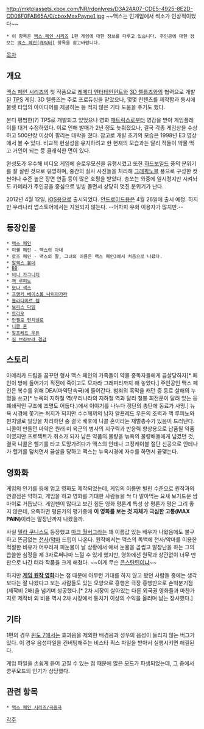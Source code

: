 http://mktplassets.xbox.com/NR/rdonlyres/D3A24A07-CDE5-4925-8E2D-CD08F0FAB65A/0/cboxMaxPayne1.jpg
~~맥스는 인게임에서 썩소가 인상적이었다~~

 * 이 항목은 [[맥스 페인 시리즈]] 1편 게임에 대한 정보를 다루고 있습니다. 주인공에 대한 정보는 [[맥스 페인(캐릭터)]] 항목을 참고바랍니다.

[[목차]]

== 개요 ==
[[맥스 페인 시리즈]]의 첫 작품으로 [[레메디 엔터테인먼트]]와 [[3D 렐름즈]]와의 협력으로 개발된 [[TPS]] 게임. 3D 렐름즈는 주로 프로듀싱을 맡았으나, 몇몇 컨텐츠를 제작함과 동시에 불렛 타임의 아이디어를 제공하는 등 적지 않은 기타 도움을 주기도 했다.

본디 평범한(?) TPS로 개발되고 있었으나 영화 [[매트릭스]]로부터 영감을 받아 게임플레이를 대거 수정하였다. 이로 인해 발매가 2년 정도 늦춰졌으나, 결국 각종 게임상을 수상하고 500만장 이상이 팔리는 대박을 쳤다. 참고로 개발 초기의 모습은 1998년 E3 영상에서 볼 수 있다. 비교적 현실성을 유지하려고 한 현재의 모습과는 달리 적들이 약물 먹고 거인이 되는 등 클래식한 면이 있다.

완성도가 우수해 비디오 게임에 슬로우모션을 유행시켰고 또한 [[하드보일드]] 풍의 분위기를 잘 살린 것으로 유명하며, 중간의 실사 사진들을 처리해 [[그래픽노블]] 풍으로 구성한 컷씬이나 수준 높은 장면 연출 등이 많은 호평을 받았다. 총쏘는 와중에 일시정지만 시켜놔도 카메라가 주인공을 중심으로 빙빙 돌면서 상당히 멋진 분위기가 난다.

2012년 4월 12일, [[iOS]]용으로 출시되었다. [[안드로이드]]용은 4월 26일에 출시 예정. 하지만 우리나라 앱스토어에서는 지원되지 않는다. --어차피 우회 이용자가 많지만.--

== 등장인물 ==
 * [[맥스 페인(캐릭터)|맥스 페인]]
 * 미쉘 페인 - 맥스의 아내
 * 로즈 페인 - 맥스의 딸, 그녀의 이름은 맥스 페인3에서 처음으로 나왔다. 
 * [[알렉스 볼더]]
 * [[BB]]
 * [[비니 가그니티]]
 * [[잭 루피노]]
 * [[모나 색스]]
 * [[프랭키 베이스볼 나이아가라]]
 * [[블라디미르 렘]]
 * [[보리스 다임]]
 * [[트리오]]
 * [[안젤로 펀치넬로]]
 * [[니콜 혼]]
 * [[알프레드 우든]]
 * [[짐 브라보라 경감]]

== 스토리 ==
아메리카 드림을 꿈꾸던 형사 맥스 페인의 가족들이 약물 중독자들에게 끔살당하자[* 페인이 방에 들어가기 직전에 죽이고도 모자라 그래피티까지 해 놓았다.] 주인공인 맥스 페인은 복수를 위해 DEA(마약단속국)에 들어간다. 범죄의 흑막을 캐던 중 동료 살해의 누명을 쓰고[* 뉴욕의 지하철 역(우리나라의 지하철 역과 달리 철봉 회전문이 달려 있는 등 폐쇄적인 구조에 조명도 어둡다.)에서 이야기를 나누다 갱단의 총탄에 동료가 사망.] 뉴욕 시경에 쫓기는 처지가 되지만 수수께끼의 남자 알프레드 우든의 조력과 잭 루피노와 펀치넬로 일당을 처리하던 중 결국 배후에 니콜 혼이라는 재벌총수가 있음이 드러난다. 니콜이 만들던 마약은 원래 미 육군의 병사의 지구력과 반응력 향상용으로 납품될 약품이였지만 프로젝트가 취소가 되자 남은 약품의 물량을 뉴욕의 불량배들에게 넘겼던 것, 결국 니콜은 헬기를 타고 도망가려다가 맥스의 안테나 고정케이블 절단 신공으로 안테나가 헬기를 덮치면서 끔살을 당하고 맥스는 뉴욕시경에 자수를 하면서 끝맺는다.

== 영화화 ==
게임의 인기를 등에 업고 영화도 제작되었는데, 게임의 이름만 빌린 수준으로 원작과의 연결점은 약하고, 게임을 하고 영화를 기대한 사람들을 싹 다 말아먹는 요새 보기드문 쌈마이로 거듭났다. 게임팬이 많다고 보긴 힘든 영화 평론계 특성 상 평론가 평은 그리 좋지 않은데, 오죽하면 평론가의 평가중에 '''이 영화를 보는 것 자체가 극심한 고통(MAX PAIN)'''이라는 말장난까지 나왔을까.

사실 [[밀라 쿠니스]]도 등장했고 [[마크 월버그]]라는 꽤 이름값 있는 배우가 나왔음에도 불구하고 뜬금없는 [[천사]]/[[악마]] 드립이 나온다. 원작에서는 맥스의 독백에 천사/악마를 이용한 적절한 비유가 어우러져 피눈물이 날 상황에서 애써 눈물을 곱씹고 말장난을 하는 그의 씁쓸한 심정을 제 3자로써나마 느낄 수 있게 했지만, 영화에선 원작과 상관없이 너무 딴 판으로 나간 터라 작품을 크게 해쳤다. ~~이게 무슨 [[콘스탄틴]]이냐~~

하지만 '''[[게임 원작 영화]]'''라는 점 때문에 아무런 기대를 하지 않고 봤던 사람들 중에는 생각보다는 잘 나왔다고 보는 사람들도 있는 모양으로 흥행은 극장 흥행만으로 손익분기점(제작비 2배)을 넘기며 성공했다.[* 2차 시장이 살아있는 다른 외국권 영화들과 마찬가지로 제작비 외 비용 역시 2차 시장에서 퉁치기 이상의 수익을 올리며 남는 장사했다.]

== 기타 ==
1편의 경우 [[윈도 7]]에서는 효과음을 제외한 배경음과 성우의 음성이 들리지 않는 버그가 있다. 이 경우 음성파일을 컨버팅해주는 비스타 픽스 파일을 받아서 실행시키면 해결된다.

게임 파일을 손쉽게 뜯어 고칠 수 있는 점 때문에 많은 모드가 파생되었는데, 그 중에서 쿵푸모드의 인기가 상당했다.

== 관련 항목 ==
 * [[맥스 페인 시리즈/극중극]]

[[각주]]
